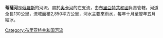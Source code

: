 '''蒂薩河'''是[[俄羅斯|俄羅斯]]的河流，屬於[[奧卡河_(西伯利亞)|奧卡河]]的左支流，由[[布里亞特共和國|布里亞特共和國]]負責管轄，河道全長130公里，流域面積2,850平方公里，河水主要來雨水，每年十月至翌年五月結冰。

{{Russia-geo-stub}}
[[Category:布里亚特共和国河流|Category:布里亚特共和国河流]]